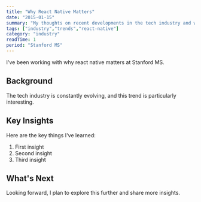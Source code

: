 ```yaml
---
title: "Why React Native Matters"
date: "2015-01-15"
summary: "My thoughts on recent developments in the tech industry and what they mean for developers."
tags: ["industry","trends","react-native"]
category: "industry"
readTime: 1
period: "Stanford MS"
---
```


I've been working with why react native matters at Stanford MS.

## Background

The tech industry is constantly evolving, and this trend is particularly interesting.

## Key Insights

Here are the key things I've learned:

1. First insight
2. Second insight
3. Third insight

## What's Next

Looking forward, I plan to explore this further and share more insights.

